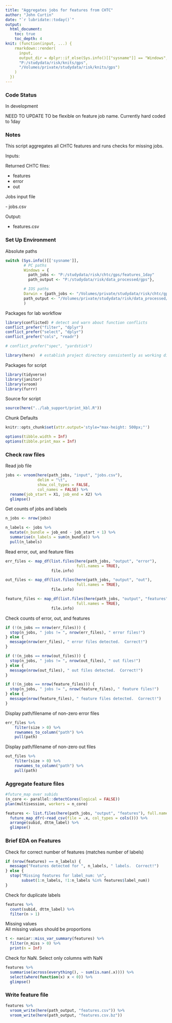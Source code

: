 ```yaml
---
title: "Aggregates jobs for features from CHTC"
author: "John Curtin"
date: "`r lubridate::today()`"
output: 
  html_document:
    toc: true 
    toc_depth: 4
knit: (function(input, ...) {
    rmarkdown::render(
      input,
      output_dir = dplyr::if_else(Sys.info()[["sysname"]] == "Windows",
      "P:/studydata/risk/knits/gps", 
      "/Volumes/private/studydata/risk/knits/gps")
    )
  })
---
```


### Code Status

In development

NEED TO UPDATE TO be flexible on feature job name.  Currently hard coded to 1day

### Notes   

This script aggregates all CHTC features and runs checks for missing jobs.
  

Inputs:  

Returned CHTC files: 

* features
* error
* out   

Jobs input file   

*-* jobs.csv   

Output:   

* features.csv 



### Set Up Environment

Absolute paths
```r
switch (Sys.info()[['sysname']],
        # PC paths
        Windows = {
          path_jobs <- "P:/studydata/risk/chtc/gps/features_1day"
          path_output <- "P:/studydata/risk/data_processed/gps"},

        # IOS paths
        Darwin = {path_jobs <- "/Volumes/private/studydata/risk/chtc/gps/features_1day"
        path_output <- "/Volumes/private/studydata/risk/data_processed/gps"}
        )
```

Packages for lab workflow 
```r
library(conflicted) # detect and warn about function conflicts
conflict_prefer("filter", "dplyr")
conflict_prefer("select", "dplyr")
conflict_prefer("cols", "readr")

# conflict_prefer("spec", "yardstick")

library(here)  # establish project directory consistently as working directory
```


Packages for script
```r

library(tidyverse)  
library(janitor) 
library(vroom)
library(furrr)
```


Source for script
```r
source(here("../lab_support/print_kbl.R"))
```

Chunk Defaults
```r
knitr::opts_chunk$set(attr.output='style="max-height: 500px;"')

options(tibble.width = Inf)
options(tibble.print_max = Inf)
```


### Check raw files

Read job file
```r
jobs <- vroom(here(path_jobs, "input", "jobs.csv"), 
              delim = "\t", 
              show_col_types = FALSE, 
              col_names = FALSE) %>% 
  rename(job_start = X1, job_end = X2) %>% 
  glimpse()
```

Get counts of jobs and labels
```r
n_jobs <- nrow(jobs)

n_labels <- jobs %>% 
  mutate(n_bundle = job_end - job_start + 1) %>% 
  summarise(n_labels = sum(n_bundle)) %>% 
  pull(n_labels)
```

Read error, out, and feature files
```r
err_files <- map_df(list.files(here(path_jobs, "output", "error"), 
                               full.names = TRUE), 
                    file.info)

out_files <- map_df(list.files(here(path_jobs, "output", "out"), 
                               full.names = TRUE), 
                    file.info)

feature_files <- map_df(list.files(here(path_jobs, "output", "features"), 
                               full.names = TRUE), 
                    file.info)
```

Check counts of error, out, and features
```r
if (!(n_jobs == nrow(err_files))) {
  stop(n_jobs, " jobs != ", nrow(err_files), " error files!") 
} else {
  message(nrow(err_files), " error files detected.  Correct!")
}

if (!(n_jobs == nrow(out_files))) {
  stop(n_jobs, " jobs != ", nrow(out_files), " out files!")
} else {
  message(nrow(out_files), " out files detected.  Correct!")
}

if (!(n_jobs == nrow(feature_files))) {
  stop(n_jobs, " jobs != ", nrow(feature_files), " feature files!")
} else {
  message(nrow(feature_files), " feature files detected.  Correct!")
}
```

Display path/filename of non-zero error files
```r
err_files %>%
    filter(size > 0) %>%
    rownames_to_column("path") %>%
    pull(path)
```

Display path/filename of non-zero out files
```r
out_files %>%
    filter(size > 0) %>%
    rownames_to_column("path") %>%
    pull(path)
```


### Aggregate feature files 

```r
 
#future_map over subids
(n_core <- parallel::detectCores(logical = FALSE))
plan(multisession, workers = n_core)

features <- list.files(here(path_jobs, "output", "features"), full.names = TRUE) %>% 
  future_map_dfr(~read_csv(file = .x, col_types = cols())) %>% 
  arrange(subid, dttm_label) %>% 
  glimpse()
```


### Brief EDA on Features

Check for correct number of features (matches number of labels)  

```r
if (nrow(features) == n_labels) {
  message("Features detected for ", n_labels, " labels.  Correct!")
} else {
  stop("Missing features for label_num: \n", 
       subset(1:n_labels, !1:n_labels %in% features$label_num))
}
```


Check for duplicate labels
```r
features %>% 
  count(subid, dttm_label) %>% 
  filter(n > 1)
```

Missing values    
All missing values should be proportions   
```r
t <- naniar::miss_var_summary(features) %>% 
  filter(n_miss > 0) %>% 
  print(n = Inf)
```

Check for NaN.  Select only columns with NaN
```r
features %>% 
  summarise(across(everything(), ~ sum(is.nan(.x)))) %>% 
  select(where(function(x) x < 0)) %>% 
  glimpse() 
```

### Write feature file

```r
features %>% 
  vroom_write(here(path_output, "features.csv")) %>% 
  vroom_write(here(path_output, "features.csv.bz"))
```


